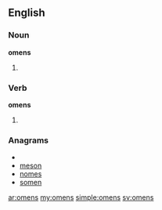 ==English==

===Noun===
'''omens'''

# {{plural of|[[omen]]}}

===Verb===
'''omens'''

#{{third-person singular of|[[omen]]}}

===Anagrams===
* {{alphagram|emnos}}
* [[meson#English|meson]]
* [[nomes#English|nomes]]
* [[somen#English|somen]]

[[ar:omens]]
[[my:omens]]
[[simple:omens]]
[[sv:omens]]